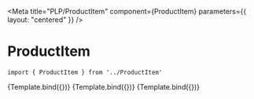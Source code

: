 
<Meta
    title="PLP/ProductItem"
    component={ProductItem}
    parameters={{
        layout: "centered"
    }}
/>


# ProductItem



```
import { ProductItem } from '../ProductItem'
```

<Canvas>
    <Story name="ProductItem" args={{ item: sampleProductNotDiscounted }}>
        {Template.bind({})}
    </Story>
</Canvas>

<Canvas>
    <Story name="ProductItemWithDiscount" args={{ item: sampleProductDiscounted }}>
        {Template.bind({})}
    </Story>
</Canvas>

<Canvas>
    <Story name="ProductItemNoImage" args={{ item: sampleProductNoImage }}>
        {Template.bind({})}
    </Story>
</Canvas>
